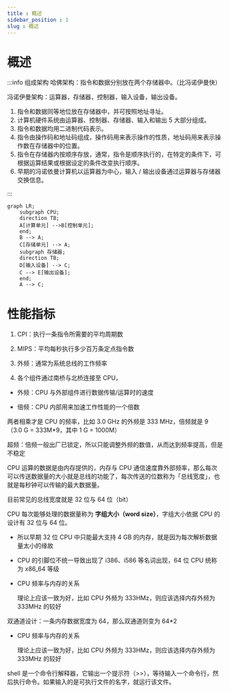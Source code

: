 ```yaml
---
title : 概述
sidebar_position : 1
slug : 概述
---
```

# 概述

:::info 组成架构
哈佛架构：指令和数据分别放在两个存储器中。（比冯诺伊曼快）

冯诺伊曼架构：运算器，存储器，控制器，输入设备，输出设备。

1. 指令和数据同等地位放在存储器中，并可按照地址寻址。
2. 计算机硬件系统由运算器、控制器、存储器、输入和输出 5 大部分组成。
3. 指令和数据均用二进制代码表示。
4. 指令由操作码和地址码组成，操作码用来表示操作的性质，地址码用来表示操作数在存储器中的位置。
5. 指令在存储器内按顺序存放，通常，指令是顺序执行的，在特定的条件下，可根据运算结果或根据设定的条件改变执行顺序。
6. 早期的冯诺依曼计算机以运算器为中心，输入 / 输出设备通过运算器与存储器交换信息。

:::

```mermaid
graph LR;
    subgraph CPU;
    direction TB;
    A[计算单元] -->B[控制单元];
    end;
    B --> A;
    C[存储单元] --> A;
    subgraph 存储器;
    direction TB;
    D[输入设备] --> C;
    C --> E[输出设备];
    end;
    A --> C;
```

# 性能指标

1. CPI：执行一条指令所需要的平均周期数

2. MIPS：平均每秒执行多少百万条定点指令数

3. 外频：通常为系统总线的工作频率

4. 各个组件通过南桥与北桥连接至 CPU，

- 外频：CPU 与外部组件进行数据传输/运算时的速度

- 倍频：CPU 内部用来加速工作性能的一个倍数

两者相乘才是 CPU 的频率，比如 3.0 GHz 的外频是 333 MHz，倍频就是 9 （3.0 G = 333M*9，其中 1 G = 1000M）

超频：倍频一般出厂已锁定，所以只能调整外频的数值，从而达到频率提高，但是不稳定

CPU 运算的数据是由内存提供的，内存与 CPU 通信速度靠外部频率，那么每次可以传送数据量的大小就是总线的功能了，每次传送的位数称为「总线宽度」，也就是每秒钟可以传输的最大数据量。

目前常见的总线宽度就是 32 位与 64 位（bit）

CPU 每次能够处理的数据量称为 **字组大小（word size）**，字组大小依据 CPU 的设计有 32 位与 64 位。

- 所以早期 32 位 CPU 中只能最大支持 4 GB 的内存，就是因为每次解析数据量太小的缘故

- CPU 的引脚位不统一导致出现了 i386、i586 等名词出现，64 位 CPU 统称为 x86_64 等级



- CPU 频率与内存的关系

    理论上应该一致为好，比如 CPU 外频为 333HMz，则应该选择内存外频为 333MHz 的较好



双通道设计：一条内存数据宽度为 64，那么双通道则变为 64*2

- CPU 频率与内存的关系

    理论上应该一致为好，比如 CPU 外频为 333HMz，则应该选择内存外频为 333MHz 的较好

shell 是一个命令行解释器，它输出一个提示符（>>），等待输入一个命令行，然后执行命令。如果输入的是可执行文件的名字，就运行该文件。
